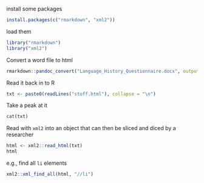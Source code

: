 install some packages

```r
install.packages(c("rmarkdown", "xml2"))
```

load them

```r
library("rmarkdown")
library("xml2")
```

Convert a word file to html

```r
rmarkdown::pandoc_convert("Language_History_Questionnaire.docx", output = "stuff.html")
```

Read it back in to R

```r
txt <- paste0(readLines("stuff.html"), collapse = "\n")
```

Take a peak at it

```r
cat(txt)
```

Read with `xml2` into an object that can then be sliced and diced by a researcher

```r
html <- xml2::read_html(txt)
html
```

e.g., find all `li` elements

```r
xml2::xml_find_all(html, "//li")
```
